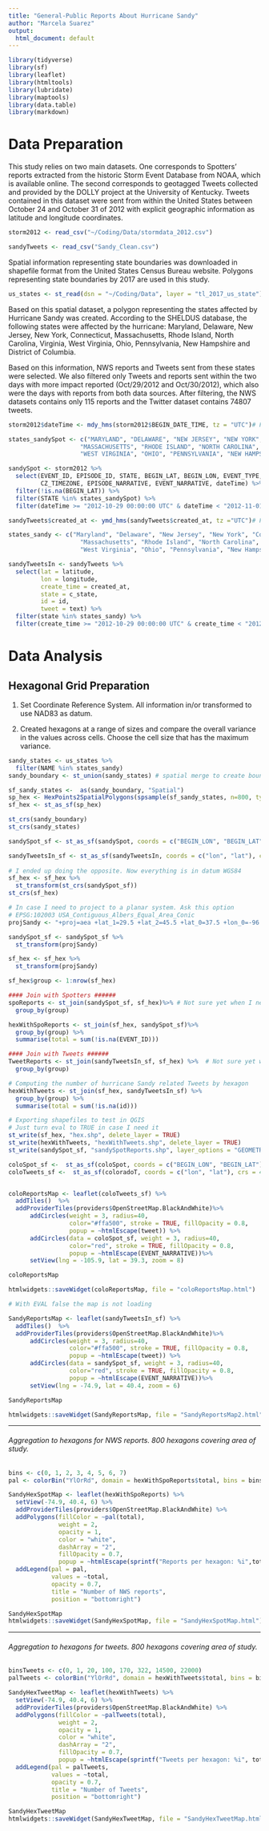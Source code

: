 ```yaml
---
title: "General-Public Reports About Hurricane Sandy"
author: "Marcela Suarez"
output:
  html_document: default
---
```



```r
library(tidyverse)
library(sf)
library(leaflet)
library(htmltools)
library(lubridate)
library(maptools)
library(data.table)
library(markdown)
```
# Data Preparation

This study relies on two main datasets. One corresponds to Spotters' reports extracted 
from the historic Storm Event Database from NOAA, which is available online. The second 
corresponds to geotagged Tweets collected and provided by the DOLLY project at the University
of Kentucky. Tweets contained in this dataset were sent from within the United States between
October 24 and October 31 of 2012 with explicit geographic information as latitude and
longitude coordinates.

```r
storm2012 <- read_csv("~/Coding/Data/stormdata_2012.csv")
```

```r
sandyTweets <- read_csv("Sandy_Clean.csv")
```

Spatial information representing state boundaries was downloaded in shapefile format from the
United States Census Bureau website. Polygons representing state boundaries by 2017 are used 
in this study.


```r
us_states <- st_read(dsn = "~/Coding/Data", layer = "tl_2017_us_state") # Read shapefile
```

Based on this spatial dataset, a polygon representing the states affected by Hurricane Sandy 
was created. According to the SHELDUS database, the following states were affected by the
hurricane: Maryland, Delaware, New Jersey, New York, Connecticut, Massachusetts, Rhode Island,
North Carolina, Virginia, West Virginia, Ohio, Pennsylvania, New Hampshire and District of Columbia.

Based on this information, NWS reports and Tweets sent from these states were selected. We also filtered
only Tweets and reports sent within the two days with more impact reported (Oct/29/2012 and Oct/30/2012), 
which also were the days with reports from both data sources. After filtering, the NWS datasets contains
only 115 reports and the Twitter dataset contains 74807 tweets. 

```r
storm2012$dateTime <- mdy_hms(storm2012$BEGIN_DATE_TIME, tz = "UTC")# Format date/time

states_sandySpot <- c("MARYLAND", "DELAWARE", "NEW JERSEY", "NEW YORK", "CONNECTICUT",
                    "MASSACHUSETTS", "RHODE ISLAND", "NORTH CAROLINA", "VIRGINIA",
                    "WEST VIRGINIA", "OHIO", "PENNSYLVANIA", "NEW HAMPSHIRE", "DISTRICT OF COLUMBIA")

sandySpot <- storm2012 %>%
  select(EVENT_ID, EPISODE_ID, STATE, BEGIN_LAT, BEGIN_LON, EVENT_TYPE, 
         CZ_TIMEZONE, EPISODE_NARRATIVE, EVENT_NARRATIVE, dateTime) %>% 
  filter(!is.na(BEGIN_LAT)) %>%
  filter(STATE %in% states_sandySpot) %>% 
  filter(dateTime >= "2012-10-29 00:00:00 UTC" & dateTime < "2012-11-01 00:00:00 UTC")
```

```r
sandyTweets$created_at <- ymd_hms(sandyTweets$created_at, tz ="UTC")# Format date/time

states_sandy <- c("Maryland", "Delaware", "New Jersey", "New York", "Connecticut", 
                    "Massachusetts", "Rhode Island", "North Carolina", "Virginia", 
                    "West Virginia", "Ohio", "Pennsylvania", "New Hampshire", "District of Columbia") # ha! had to include WDC for the map.

sandyTweetsIn <- sandyTweets %>% 
  select(lat = latitude, 
         lon = longitude, 
         create_time = created_at, 
         state = c_state,
         id = id,
         tweet = text) %>% 
  filter(state %in% states_sandy) %>%
  filter(create_time >= "2012-10-29 00:00:00 UTC" & create_time < "2012-11-01 00:00:00 UTC")
```

# Data Analysis

## Hexagonal Grid Preparation

1. Set Coordinate Reference System. All information in/or transformed to use NAD83 as datum.

2. Created hexagons at a range of sizes and compare the overall variance in the values across cells. 
Choose the cell size that has the maximum variance.


```r
sandy_states <- us_states %>% 
  filter(NAME %in% states_sandy)
sandy_boundary <- st_union(sandy_states) # spatial merge to create boundary

sf_sandy_states <-  as(sandy_boundary, "Spatial")
sp_hex <- HexPoints2SpatialPolygons(spsample(sf_sandy_states, n=800, type="hexagonal"))
sf_hex <- st_as_sf(sp_hex)
```

```r
st_crs(sandy_boundary)
st_crs(sandy_states)

sandySpot_sf <- st_as_sf(sandySpot, coords = c("BEGIN_LON", "BEGIN_LAT"), crs = 4326) #Ha! coords = ("x","y"). Also defined in datum WGS84. Setting CRS could here or add %>% st_set_crs(4326)

sandyTweetsIn_sf <- st_as_sf(sandyTweetsIn, coords = c("lon", "lat"), crs = 4326)
  
# I ended up doing the opposite. Now everything is in datum WGS84
sf_hex <- sf_hex %>%
  st_transform(st_crs(sandySpot_sf))
st_crs(sf_hex)
```

```r
# In case I need to project to a planar system. Ask this option
# EPSG:102003 USA_Contiguous_Albers_Equal_Area_Conic
projSandy <- "+proj=aea +lat_1=29.5 +lat_2=45.5 +lat_0=37.5 +lon_0=-96 +x_0=0 +y_0=0 +datum=NAD83 +units=m +no_defs"

sandySpot_sf <- sandySpot_sf %>% 
  st_transform(projSandy)

sf_hex <- sf_hex %>% 
  st_transform(projSandy)
```

```r
sf_hex$group <- 1:nrow(sf_hex)

#### Join with Spotters ######
spoReports <- st_join(sandySpot_sf, sf_hex)%>% # Not sure yet when I need this.
  group_by(group)

hexWithSpoReports <- st_join(sf_hex, sandySpot_sf)%>% 
  group_by(group) %>%
  summarise(total = sum(!is.na(EVENT_ID)))

#### Join with Tweets ######
TweetReports <- st_join(sandyTweetsIn_sf, sf_hex) %>%  # Not sure yet when I need this.
  group_by(group)

# Computing the number of hurricane Sandy related Tweets by hexagon
hexWithTweets <- st_join(sf_hex, sandyTweetsIn_sf) %>% 
  group_by(group) %>% 
  summarise(total = sum(!is.na(id)))
```

```r
# Exporting shapefiles to test in QGIS
# Just turn eval to TRUE in case I need it
st_write(sf_hex, "hex.shp", delete_layer = TRUE)
st_write(hexWithTweets, "hexWithTweets.shp", delete_layer = TRUE)
st_write(sandySpot_sf, "sandySpotReports.shp", layer_options = "GEOMETRY=AS_XY", delete_layer = TRUE)
```

```r
coloSpot_sf <-  st_as_sf(coloSpot, coords = c("BEGIN_LON", "BEGIN_LAT"), crs = 4326)
coloTweets_sf <-  st_as_sf(coloradoT, coords = c("lon", "lat"), crs = 4326)


coloReportsMap <- leaflet(coloTweets_sf) %>% 
  addTiles()  %>%
  addProviderTiles(providers$OpenStreetMap.BlackAndWhite)%>% 
      addCircles(weight = 3, radius=40,
                 color="#ffa500", stroke = TRUE, fillOpacity = 0.8,
                 popup = ~htmlEscape(tweet)) %>%
      addCircles(data = coloSpot_sf, weight = 3, radius=40,
                 color="red", stroke = TRUE, fillOpacity = 0.8,
                 popup = ~htmlEscape(EVENT_NARRATIVE))%>% 
      setView(lng = -105.9, lat = 39.3, zoom = 8)

coloReportsMap

htmlwidgets::saveWidget(coloReportsMap, file = "coloReportsMap.html")
```

```r
# With EVAL false the map is not loading

SandyReportsMap <- leaflet(sandyTweetsIn_sf) %>% 
  addTiles()  %>%
  addProviderTiles(providers$OpenStreetMap.BlackAndWhite)%>% 
      addCircles(weight = 3, radius=40,
                 color="#ffa500", stroke = TRUE, fillOpacity = 0.8,
                 popup = ~htmlEscape(tweet)) %>%
      addCircles(data = sandySpot_sf, weight = 3, radius=40,
                 color="red", stroke = TRUE, fillOpacity = 0.8,
                 popup = ~htmlEscape(EVENT_NARRATIVE))%>% 
      setView(lng = -74.9, lat = 40.4, zoom = 6)

SandyReportsMap

htmlwidgets::saveWidget(SandyReportsMap, file = "SandyReportsMap2.html")
```

***

###### Aggregation to hexagons for NWS reports. 800 hexagons covering area of study.

```r
bins <- c(0, 1, 2, 3, 4, 5, 6, 7)
pal <- colorBin("YlOrRd", domain = hexWithSpoReports$total, bins = bins)

SandyHexSpotMap <- leaflet(hexWithSpoReports) %>%
  setView(-74.9, 40.4, 6) %>%
  addProviderTiles(providers$OpenStreetMap.BlackAndWhite) %>% 
  addPolygons(fillColor = ~pal(total),
              weight = 2,
              opacity = 1,
              color = "white",
              dashArray = "2",
              fillOpacity = 0.7,
              popup = ~htmlEscape(sprintf("Reports per hexagon: %i",total))) %>%
  addLegend(pal = pal, 
            values = ~total, 
            opacity = 0.7, 
            title = "Number of NWS reports",
            position = "bottomright")

SandyHexSpotMap
htmlwidgets::saveWidget(SandyHexSpotMap, file = "SandyHexSpotMap.html")
```

*** 

###### Aggregation to hexagons for tweets. 800 hexagons covering area of study.

```r
binsTweets <- c(0, 1, 20, 100, 170, 322, 14500, 22000)
palTweets <- colorBin("YlOrRd", domain = hexWithTweets$total, bins = binsTweets)

SandyHexTweetMap <- leaflet(hexWithTweets) %>%
  setView(-74.9, 40.4, 6) %>%
  addProviderTiles(providers$OpenStreetMap.BlackAndWhite) %>% 
  addPolygons(fillColor = ~palTweets(total),
              weight = 2,
              opacity = 1,
              color = "white",
              dashArray = "2",
              fillOpacity = 0.7,
              popup = ~htmlEscape(sprintf("Tweets per hexagon: %i", total))) %>% ## This is no working but have no idea!
  addLegend(pal = palTweets, 
            values = ~total, 
            opacity = 0.7, 
            title = "Number of Tweets",
            position = "bottomright")

SandyHexTweetMap
htmlwidgets::saveWidget(SandyHexTweetMap, file = "SandyHexTweetMap.html")
```

